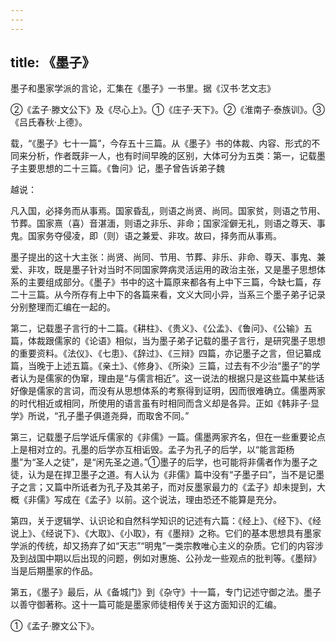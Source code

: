 ```yaml
---
---
---
```

title: 《墨子》
---



墨子和墨家学派的言论，汇集在《墨子》一书里。据《汉书·艺文志》

②《孟子·滕文公下》及《尽心上》。①《庄子·天下》。②《淮南子·泰族训》。③《吕氏春秋·上德》。

载，“《墨子》七十一篇”，今存五十三篇。从《墨子》书的体裁、内容、形式的不同来分析，作者既非一人，也有时间早晚的区别，大体可分为五类：第一，记载墨子主要思想的二十三篇。《鲁问》记，墨子曾告诉弟子魏

越说：

凡入国，必择务而从事焉。国家昏乱，则语之尚贤、尚同。国家贫，则语之节用、节葬。国家熹（喜）音湛湎，则语之非乐、非命；国家淫僻无礼，则语之尊天、事鬼。国家务夺侵凌，即（则）语之兼爱、非攻。故曰，择务而从事焉。

墨子提出的这十大主张：尚贤、尚同、节用、节葬、非乐、非命、尊天、事鬼、兼爱、非攻，既是墨子针对当时不同国家弊病灵活运用的政治主张，又是墨子思想体系的主要组成部分。《墨子》书中的这十篇原来都各有上中下三篇，今缺七篇，存二十三篇。从今所存有上中下的各篇来看，文义大同小异，当系三个墨子弟子记录分别整理而汇编在一起的。

第二，记载墨子言行的十二篇。《耕柱》、《贵义》、《公孟》、《鲁问》、《公输》五篇，体裁跟儒家的《论语》相似，当为墨子弟子记载的墨子言行，是研究墨子思想的重要资料。《法仪》、《七患》、《辞过》、《三辩》四篇，亦记墨子之言，但记纂成篇，当晚于上述五篇。《亲土》、《修身》、《所染》三篇，过去有不少治“墨子”的学者认为是儒家的伪窜，理由是“与儒言相近”。这一说法的根据只是这些篇中某些话好像是儒家的言词，而没有从思想体系的考察得到证明，因而很难确立。儒墨两家的时代相近或相同，所使用的语言虽有时相同而含义却是各异。正如《韩非子·显学》所说，“孔子墨子俱道尧舜，而取舍不同。”

第三，记载墨子后学诋斥儒家的《非儒》一篇。儒墨两家齐名，但在一些重要论点上是相对立的。孔墨的后学亦互相诟毁。孟子为孔子的后学，以“能言距杨墨”为“圣人之徒”，是“闲先圣之道。”①墨子的后学，也可能将非儒者作为墨子之徒，认为是在捍卫墨子之道。有人认为《非儒》篇中没有“子墨子曰”，当不是记墨子之言；又篇中所诋者为孔子及其弟子，而对反墨家最力的《孟子》却未提到，大概《非儒》写成在《孟子》以前。这个说法，理由恐还不能算是充分。

第四，关于逻辑学、认识论和自然科学知识的记述有六篇：《经上》、《经下》、《经说上》、《经说下》、《大取》、《小取》，有《墨辩》之称。它们的基本思想具有墨家学派的传统，却又扬弃了如“天志”“明鬼”一类宗教唯心主义的杂质。它们的内容涉及到战国中期以后出现的问题，例如对惠施、公孙龙一些观点的批判等。《墨辩》当是后期墨家的作品。

第五，《墨子》最后，从《备城门》到《杂守》十一篇，专门记述守御之法。墨子以善守御著称。这十一篇可能是墨家师徒相传关于这方面知识的汇编。

①《孟子·滕文公下》。